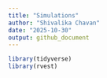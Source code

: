 ```yaml
---
title: "Simulations"
author: "Shivalika Chavan"
date: "2025-10-30"
output: github_document
---
```


```r
library(tidyverse)
library(rvest)
```

